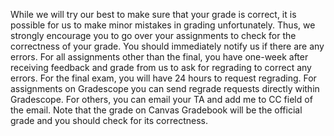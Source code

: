 While we will try our best to make sure that your grade is correct, it is possible for us to make minor mistakes in grading unfortunately. 
Thus, we strongly encourage you to go over your assignments to check for the correctness of your grade. 
You should immediately notify us if there are any errors. 
For all assignments other than the final, you have one-week after receiving feedback and grade from us to ask for regrading to correct any errors. 
For the final exam, you will have 24 hours to request regrading.
For assignments on Gradescope you can send regrade requests directly within Gradescope. 
For others, you can email your TA and add me to CC field of the email. 
Note that the grade on Canvas Gradebook will be the official grade and you should check for its correctness. 
